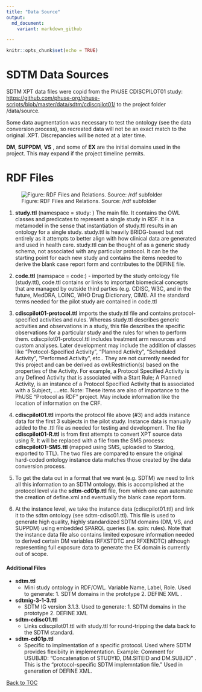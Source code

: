 ```yaml
---
title: "Data Source"
output:
  md_document:
    variant: markdown_github

---
```


```r
knitr::opts_chunk$set(echo = TRUE)
```
# SDTM Data Sources

SDTM XPT data files were copid  from the PhUSE CDISCPILOT01 study: <https://github.com/phuse-org/phuse-scripts/blob/master/data/sdtm/cdiscpilot01/> to the project folder 
/data/source.

Some data augmentation was necessary to test the ontology (see the data conversion process), so recreated data will not be an exact match to the original .XPT. Discrepancies will be noted at a later time.

**DM**, **SUPPDM**, **VS** , and some of **EX** are the initial domains used in the project. This may expand if the project timeline permits.

# RDF Files

![Figure: RDF Files and Relations. Source: /rdf subfolder](images/OntologyRoadmap.png)

1.  **study.ttl** (namespace = study: ) The main file. It contains the OWL classes and predicates to represent a single study in RDF. It is a metamodel in the sense that instantiation of study.ttl results in an ontology for a single study. study.ttl is heavily BRIDG-based but not entirely as it attempts to better align with how clinical data are generated and used in health care. study.ttl can be thought of as a generic study schema, not associated with any particular protocol. It can be the starting point for each new study and contains the items needed to derive the blank case report form and contributes to the DEFINE file.

2.  **code.ttl** (namspace = code:) - imported by the study ontology file (study.ttl), code.ttl contains or links to important biomedical concepts that are managed by outside third parties (e.g. CDISC, W3C, and in the future, MedDRA, LOINC, WHO Drug Dictionary, CIMI). All the standard terms needed for the pilot study are contained in code.ttl

3.  **cdiscpilot01-protocol.ttl** imports the study.ttl file and contains protocol-specified activities and rules. Whereas study.ttl describes generic activities and observations in a study, this file describes the specific observations for a particular study and the rules for when to perform them. cdiscpilot01-protocol.ttl includes treatment arm resources and custom analyses. Later development may include the addition of classes like "Protocol-Specified Activity", "Planned Activity", "Scheduled Activity", "Performed Activity", etc.. They are not currently needed for this project and can be derived as owl:Restriction(s) based on the properties of the Activity. For example, a Protocol Specified Activity is any Defined Activity that is associated with a Start Rule; A Planned Activity, is an instance of a Protocol Specified Activity that is associated with a Subject, ....etc. Note: These items are also of importance to the PhUSE "Protocol as RDF" project. May include information like the location of information on the CRF.

4.  **cdiscpilot01.ttl** imports the protocol file above (\#3) and adds instance data for the first 3 subjects in the pilot study. Instance data is manually added to the .ttl file as needed for testing and development. The file **cdiscpilot01-R.ttl** is from first attempts to convert XPT source data using R. It will be replaced with a file from the SMS process: **cdiscpilot01-SMS.ttl** (mapped using SMS, uploaded to Stardog, exported to TTL). The two files are compared to ensure the original hard-coded ontology instance data matches those created by the data conversion process.

5.  To get the data out in a format that we want (e.g. SDTM) we need to link all this information to an SDTM ontology. this is accomplished at the protocol level via the **sdtm-cd01p.ttl** file, from which one can automate the creation of define.xml and eventually the blank case report form.

6.  At the instance level, we take the instance data (cdiscpilot01.ttl) and link it to the sdtm ontology (see sdtm-cdisc01.ttl). This file is used to generate high quality, highly standardized SDTM domains (DM, VS, and SUPPDM) using embedded SPARQL queries (i.e. spin: rules). Note that the instance data file also contains limited exposure information needed to derived certain DM variables (RFXSTDTC and RFXENDTC) although representing full exposure data to generate the EX domain is currently out of scope.

#### Additional Files

-   **sdtm.ttl**
    -   Mini study ontology in RDF/OWL. Variable Name, Label, Role. Used to generate: 1. SDTM domains in the prototype 2. DEFINE XML .
-   **sdtmig-3-1-3.ttl**
    -   SDTM IG version 3.1.3. Used to generate: 1. SDTM domains in the prototype 2. DEFINE XML
-   **sdtm-cdisc01.ttl**
    -   Links cdiscpilot01.ttl with study.ttl for round-tripping the data back to the SDTM standard.
-   **sdtm-cd01p.ttl**
    -   Specific to implmentation of a specific protocol. Used where SDTM provides flexibiity in implementation. Example: Comment for USUBJID: "Concatenation of STUDYID, DM.SITEID and DM.SUBJID" . This is the "protocol-specific SDTM implemntation file." Used in generation of DEFINE XML.



[Back to TOC](TableOfContents.md)